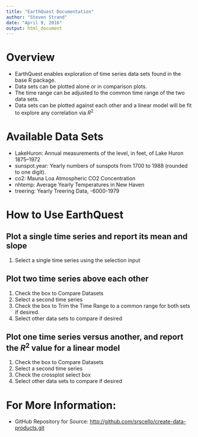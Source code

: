 ```yaml
---
title: "EarthQuest Documentation"
author: "Steven Strand"
date: "April 9, 2016"
output: html_document
---
```


# Overview
* EarthQuest enables exploration of time series data sets found in the base R package.
* Data sets can be plotted alone or in comparison plots.
* The time range can be adjusted to the common time range of the two data sets.
* Data sets can be plotted against each other and a linear model will be fit to explore any correlation via $R^2$


# Available Data Sets
* LakeHuron: Annual measurements of the level, in feet, of Lake Huron 1875–1972
* sunspot.year: Yearly numbers of sunspots from 1700 to 1988 (rounded to one digit).
* co2: Mauna Loa Atmospheric CO2 Concentration
* nhtemp: Average Yearly Temperatures in New Haven
* treering: Yearly Treering Data, -6000-1979

# How to Use EarthQuest
## Plot a single time series and report its mean and slope
1) Select a single time series using the selection input

## Plot two time series above each other
1) Check the box to  Compare Datasets
1) Select a second time series
1) Check the box to Trim the Time Range to a common range for both sets if desired.
1) Select other data sets to compare if desired

## Plot one time series versus another, and report the $R^2$ value for a linear model
1) Check the box to  Compare Datasets
1) Select a second time series
1) Check the crossplot select box
1) Select other data sets to compare if desired

# For More Information:
  * GitHub Repository for Source: [http://github.com/srscello/create-data-products.git](http://github.com/srscello/create-data-products.git)
